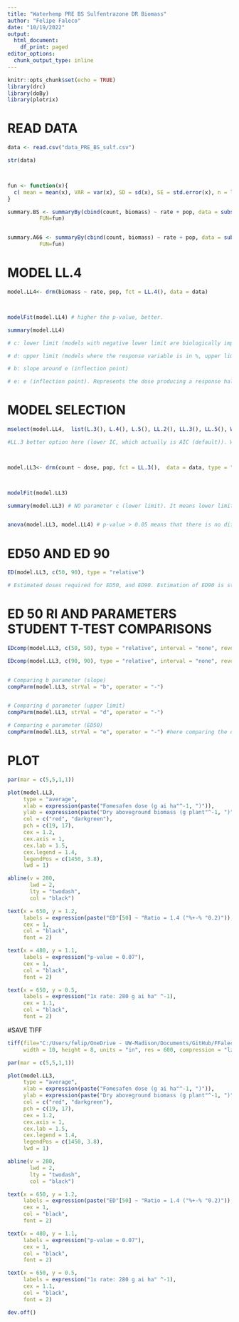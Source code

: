 ```yaml
---
title: "Waterhemp PRE BS Sulfentrazone DR Biomass"
author: "Felipe Faleco"
date: "10/19/2022"
output:
  html_document:
    df_print: paged
editor_options: 
  chunk_output_type: inline
---
```


```r

knitr::opts_chunk$set(echo = TRUE)
library(drc)
library(doBy)
library(plotrix)

```


# READ DATA

```r

data <- read.csv("data_PRE_BS_sulf.csv")

str(data)



fun <- function(x){
  c( mean = mean(x), VAR = var(x), SD = sd(x), SE = std.error(x), n = length(x))
}

summary.BS <- summaryBy(cbind(count, biomass) ~ rate + pop, data = subset(data, pop=="BS"),
          FUN=fun)


summary.A66 <- summaryBy(cbind(count, biomass) ~ rate + pop, data = subset(data, pop=="A66"),
          FUN=fun)


```



# MODEL LL.4

```r

model.LL4<- drm(biomass ~ rate, pop, fct = LL.4(), data = data)



modelFit(model.LL4) # higher the p-value, better.

summary(model.LL4) 

# c: lower limit (models with negative lower limit are biologically impossible. E.g., negative biomass, negative % biomass reduction, or negative % control)

# d: upper limit (models where the response variable is in %, upper limit bigger than 100% are biologically impossible. E.g., % biomass reduction, % control)

# b: slope around e (inflection point)

# e: e (inflection point). Represents the dose producing a response halfway between the u and l parameters (ED50)

```



# MODEL SELECTION

```r

mselect(model.LL4,  list(L.3(), L.4(), L.5(), LL.2(), LL.3(), LL.5(), W1.3(), W1.4(), W2.4(), baro5()), linreg = T) 

#LL.3 better option here (lower IC, which actually is AIC (default)). W1.3 could also be used, but since it is a asymmetrical model, I would give preference to LL.3 In symmetrical models, the parameter e and relative ED50 are identical, that is, they both indicate the dose that reduces the response midway between the upper and lower limits. In asymmetrical models, however, the parameter e does not have the same meaning as in symmetrical models, even though it is still the location of the inflection point. For asymmetrical models, ED50 should be estimated as "absolute" and not relative.



model.LL3<- drm(count ~ dose, pop, fct = LL.3(),  data = data, type = "continuous")



modelFit(model.LL3)

summary(model.LL3) # NO parameter c (lower limit). It means lower limit was set to zero.


anova(model.LL3, model.LL4) # p-value > 0.05 means that there is no difference between models. Therefore, we can use model LL.3

```



# ED50 AND ED 90

```r

ED(model.LL3, c(50, 90), type = "relative") 

# Estimated doses required for ED50, and ED90. Estimation of ED90 is statistically less accurate and often subject to high variance. Therefore, is better to use ED50.

```


# ED 50 RI AND PARAMETERS STUDENT T-TEST COMPARISONS

```r

EDcomp(model.LL3, c(50, 50), type = "relative", interval = "none", reverse = TRUE)

EDcomp(model.LL3, c(90, 90), type = "relative", interval = "none", reverse = TRUE)


# Comparing b parameter (slope)
compParm(model.LL3, strVal = "b", operator = "-")


# Comparing d parameter (upper limit)
compParm(model.LL3, strVal = "d", operator = "-")

# Comparing e parameter (ED50)
compParm(model.LL3, strVal = "e", operator = "-") #here comparing the difference, and not the ratio like in the EDcomp


```



# PLOT

```r

par(mar = c(5,5,1,1))

plot(model.LL3,
     type = "average",
     xlab = expression(paste("Fomesafen dose (g ai ha"^-1, ")")),
     ylab = expression(paste("Dry aboveground biomass (g plant"^-1, ")")),
     col = c("red", "darkgreen"),
     pch = c(19, 17),
     cex = 1.2,
     cex.axis = 1,
     cex.lab = 1.5,
     cex.legend = 1.4,
     legendPos = c(1450, 3.8),
     lwd = 1)

abline(v = 280, 
       lwd = 2, 
       lty = "twodash",
       col = "black")

text(x = 650, y = 1.2, 
     labels = expression(paste("ED"[50] ~ "Ratio = 1.4 ("%+-% "0.2)")),
     cex = 1,
     col = "black",
     font = 2)

text(x = 480, y = 1.1, 
     labels = expression("p-value = 0.07"),
     cex = 1,
     col = "black",
     font = 2)

text(x = 650, y = 0.5, 
     labels = expression("1x rate: 280 g ai ha" ^-1),
     cex = 1.1,
     col = "black",
     font = 2)

```



#SAVE TIFF

```r

tiff(file="C:/Users/felip/OneDrive - UW-Madison/Documents/GitHub/FFaleco/PhD/Exacto/2022-108/DR_biomass.tiff",
     width = 10, height = 8, units = "in", res = 600, compression = "lzw")

par(mar = c(5,5,1,1))

plot(model.LL3,
     type = "average",
     xlab = expression(paste("Fomesafen dose (g ai ha"^-1, ")")),
     ylab = expression(paste("Dry aboveground biomass (g plant"^-1, ")")),
     col = c("red", "darkgreen"),
     pch = c(19, 17),
     cex = 1.2,
     cex.axis = 1,
     cex.lab = 1.5,
     cex.legend = 1.4,
     legendPos = c(1450, 3.8),
     lwd = 1)

abline(v = 280, 
       lwd = 2, 
       lty = "twodash",
       col = "black")

text(x = 650, y = 1.2, 
     labels = expression(paste("ED"[50] ~ "Ratio = 1.4 ("%+-% "0.2)")),
     cex = 1,
     col = "black",
     font = 2)

text(x = 480, y = 1.1, 
     labels = expression("p-value = 0.07"),
     cex = 1,
     col = "black",
     font = 2)

text(x = 650, y = 0.5, 
     labels = expression("1x rate: 280 g ai ha" ^-1),
     cex = 1.1,
     col = "black",
     font = 2)

dev.off()

```






